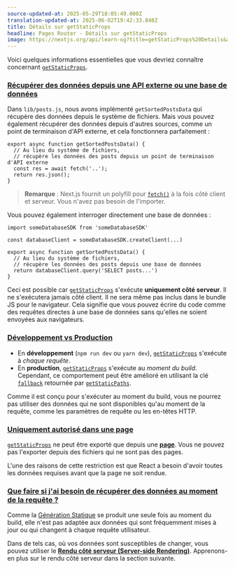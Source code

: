 ```yaml
---
source-updated-at: 2025-05-29T18:05:49.000Z
translation-updated-at: 2025-06-02T19:42:33.848Z
title: Détails sur getStaticProps
headline: Pages Router - Détails sur getStaticProps
image: https://nextjs.org/api/learn-og?title=getStaticProps%20Details&amp;chapter=26
---
```


Voici quelques informations essentielles que vous devriez connaître concernant [`getStaticProps`](/docs/basic-features/data-fetching#getstaticprops-static-generation).

### [Récupérer des données depuis une API externe ou une base de données](#fetch-external-api-or-query-database)

Dans `lib/posts.js`, nous avons implémenté `getSortedPostsData` qui récupère des données depuis le système de fichiers. Mais vous pouvez également récupérer des données depuis d'autres sources, comme un point de terminaison d'API externe, et cela fonctionnera parfaitement :

```
export async function getSortedPostsData() {
  // Au lieu du système de fichiers,
  // récupère les données des posts depuis un point de terminaison d'API externe
  const res = await fetch('..');
  return res.json();
}
```

> **Remarque** : Next.js fournit un polyfill pour [`fetch()`](/docs/basic-features/supported-browsers-features) à la fois côté client et serveur. Vous n'avez pas besoin de l'importer.

Vous pouvez également interroger directement une base de données :

```
import someDatabaseSDK from 'someDatabaseSDK'
 
const databaseClient = someDatabaseSDK.createClient(...)
 
export async function getSortedPostsData() {
  // Au lieu du système de fichiers,
  // récupère les données des posts depuis une base de données
  return databaseClient.query('SELECT posts...')
}
```

Ceci est possible car [`getStaticProps`](/docs/basic-features/data-fetching#getstaticprops-static-generation) s'exécute **uniquement côté serveur**. Il ne s'exécutera jamais côté client. Il ne sera même pas inclus dans le bundle JS pour le navigateur. Cela signifie que vous pouvez écrire du code comme des requêtes directes à une base de données sans qu'elles ne soient envoyées aux navigateurs.

### [Développement vs Production](#development-vs-production)

*   En **développement** (`npm run dev` ou `yarn dev`), [`getStaticProps`](/docs/basic-features/data-fetching#getstaticprops-static-generation) s'exécute à _chaque requête_.
*   En **production**, [`getStaticProps`](/docs/basic-features/data-fetching#getstaticprops-static-generation) s'exécute au _moment du build_. Cependant, ce comportement peut être amélioré en utilisant la clé [`fallback`](/docs/api-reference/data-fetching/get-static-paths#fallback-false) retournée par [`getStaticPaths`](/docs/basic-features/data-fetching#getstaticpaths-static-generation).

Comme il est conçu pour s'exécuter au moment du build, vous ne pourrez pas utiliser des données qui ne sont disponibles qu'au moment de la requête, comme les paramètres de requête ou les en-têtes HTTP.

### [Uniquement autorisé dans une page](#only-allowed-in-a-page)

[`getStaticProps`](/docs/basic-features/data-fetching#getstaticprops-static-generation) ne peut être exporté que depuis une [**page**](/docs/basic-features/pages). Vous ne pouvez pas l'exporter depuis des fichiers qui ne sont pas des pages.

L'une des raisons de cette restriction est que React a besoin d'avoir toutes les données requises avant que la page ne soit rendue.

### [Que faire si j'ai besoin de récupérer des données au moment de la requête ?](#what-if-i-need-to-fetch-data-at-request-time)

Comme la [Génération Statique](/docs/basic-features/pages#static-generation-recommended) se produit une seule fois au moment du build, elle n'est pas adaptée aux données qui sont fréquemment mises à jour ou qui changent à chaque requête utilisateur.

Dans de tels cas, où vos données sont susceptibles de changer, vous pouvez utiliser le [**Rendu côté serveur (Server-side Rendering)**](/docs/basic-features/pages#server-side-rendering). Apprenons-en plus sur le rendu côté serveur dans la section suivante.